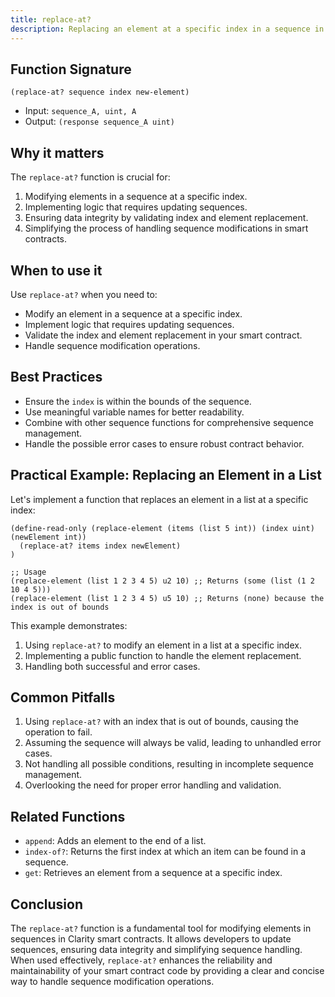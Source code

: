 ```yaml
---
title: replace-at?
description: Replacing an element at a specific index in a sequence in Clarity smart contracts.
---
```


## Function Signature

```clarity
(replace-at? sequence index new-element)
```

- Input: `sequence_A, uint, A`
- Output: `(response sequence_A uint)`

## Why it matters

The `replace-at?` function is crucial for:

1. Modifying elements in a sequence at a specific index.
2. Implementing logic that requires updating sequences.
3. Ensuring data integrity by validating index and element replacement.
4. Simplifying the process of handling sequence modifications in smart contracts.

## When to use it

Use `replace-at?` when you need to:

- Modify an element in a sequence at a specific index.
- Implement logic that requires updating sequences.
- Validate the index and element replacement in your smart contract.
- Handle sequence modification operations.

## Best Practices

- Ensure the `index` is within the bounds of the sequence.
- Use meaningful variable names for better readability.
- Combine with other sequence functions for comprehensive sequence management.
- Handle the possible error cases to ensure robust contract behavior.

## Practical Example: Replacing an Element in a List

Let's implement a function that replaces an element in a list at a specific index:

```clarity
(define-read-only (replace-element (items (list 5 int)) (index uint) (newElement int))
  (replace-at? items index newElement)
)

;; Usage
(replace-element (list 1 2 3 4 5) u2 10) ;; Returns (some (list (1 2 10 4 5)))
(replace-element (list 1 2 3 4 5) u5 10) ;; Returns (none) because the index is out of bounds
```

This example demonstrates:
1. Using `replace-at?` to modify an element in a list at a specific index.
2. Implementing a public function to handle the element replacement.
3. Handling both successful and error cases.

## Common Pitfalls

1. Using `replace-at?` with an index that is out of bounds, causing the operation to fail.
2. Assuming the sequence will always be valid, leading to unhandled error cases.
3. Not handling all possible conditions, resulting in incomplete sequence management.
4. Overlooking the need for proper error handling and validation.

## Related Functions

- `append`: Adds an element to the end of a list.
- `index-of?`: Returns the first index at which an item can be found in a sequence.
- `get`: Retrieves an element from a sequence at a specific index.

## Conclusion

The `replace-at?` function is a fundamental tool for modifying elements in sequences in Clarity smart contracts. It allows developers to update sequences, ensuring data integrity and simplifying sequence handling. When used effectively, `replace-at?` enhances the reliability and maintainability of your smart contract code by providing a clear and concise way to handle sequence modification operations.
